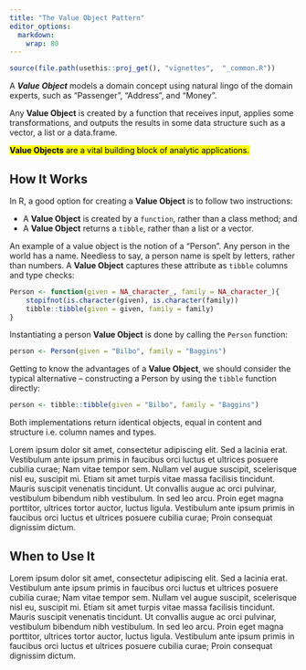 ---
title: "The Value Object Pattern"
editor_options: 
  markdown: 
    wrap: 80
---

```{r, include = FALSE}
source(file.path(usethis::proj_get(), "vignettes",  "_common.R"))
```

<!-- One line about what the function does -->

A ***Value Object*** models a domain concept using natural lingo of the domain
experts, such as "Passenger", "Address", and "Money".

Any **Value Object** is created by a function that receives input, applies some
transformations, and outputs the results in some data structure such as a
vector, a list or a data.frame.

<div>

<mark>**Value Objects** are a vital building block of analytic
applications.</mark>

</div>

## How It Works

In R, a good option for creating a **Value Object** is to follow two
instructions:

-   A **Value Object** is created by a `function`, rather than a class method;
    and
-   A **Value Object** returns a `tibble`, rather than a list or a vector.

An example of a value object is the notion of a "Person". Any person in the
world has a name. Needless to say, a person name is spelt by letters, rather
than numbers. A **Value Object** captures these attribute as `tibble` columns
and type checks:

```{r, echo=TRUE}
Person <- function(given = NA_character_, family = NA_character_){
    stopifnot(is.character(given), is.character(family))
    tibble::tibble(given = given, family = family)
}
```

Instantiating a person **Value Object** is done by calling the `Person`
function:

```{r, echo=TRUE}
person <- Person(given = "Bilbo", family = "Baggins")
```

Getting to know the advantages of a **Value Object**, we should consider the
typical alternative -- constructing a Person by using the `tibble` function
directly:

```{r, echo=TRUE}
person <- tibble::tibble(given = "Bilbo", family = "Baggins")
```

Both implementations return identical objects, equal in content and structure
i.e. column names and types.

Lorem ipsum dolor sit amet, consectetur adipiscing elit. Sed a lacinia erat.
Vestibulum ante ipsum primis in faucibus orci luctus et ultrices posuere cubilia
curae; Nam vitae tempor sem. Nullam vel augue suscipit, scelerisque nisl eu,
suscipit mi. Etiam sit amet turpis vitae massa facilisis tincidunt. Mauris
suscipit venenatis tincidunt. Ut convallis augue ac orci pulvinar, vestibulum
bibendum nibh vestibulum. In sed leo arcu. Proin eget magna porttitor, ultrices
tortor auctor, luctus ligula. Vestibulum ante ipsum primis in faucibus orci
luctus et ultrices posuere cubilia curae; Proin consequat dignissim dictum.

## When to Use It

Lorem ipsum dolor sit amet, consectetur adipiscing elit. Sed a lacinia erat.
Vestibulum ante ipsum primis in faucibus orci luctus et ultrices posuere cubilia
curae; Nam vitae tempor sem. Nullam vel augue suscipit, scelerisque nisl eu,
suscipit mi. Etiam sit amet turpis vitae massa facilisis tincidunt. Mauris
suscipit venenatis tincidunt. Ut convallis augue ac orci pulvinar, vestibulum
bibendum nibh vestibulum. In sed leo arcu. Proin eget magna porttitor, ultrices
tortor auctor, luctus ligula. Vestibulum ante ipsum primis in faucibus orci
luctus et ultrices posuere cubilia curae; Proin consequat dignissim dictum.
